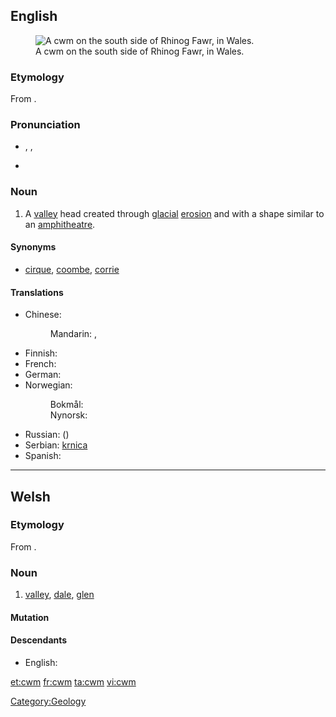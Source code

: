 {{was wotd|2010|July|23}}
==English==
{{wikipedia}}
[[File:Cwm on the south side of Rhinog Fawr - geograph.org.uk - 42111.jpg|thumb|A cwm on the south side of Rhinog Fawr, in Wales.]]

===Etymology===
From {{etyl|cy}} {{term|cwm||[[valley]]|lang=cy}}.

===Pronunciation===
* {{enPR|ko͞om}}, {{IPA|/kuːm/}}, {{SAMPA|/ku:m/}}
* {{rhymes|uːm}}

===Noun===
{{en-noun}}

# A [[valley]] head created through [[glacial]] [[erosion]] and with a shape similar to an [[amphitheatre]].

====Synonyms====
* {{sense|valley}} [[cirque]], [[coombe]], [[corrie]]

====Translations====
{{trans-top|valley head created through glacial erosion}}
* Chinese:
*: Mandarin: {{t|cmn|山側凹地|sc=Hani}}, {{t|cmn|山侧凹地|tr=shāncè āodì|sc=Hani}}
* Finnish: {{t+|fi|onsilo}}
* French: {{t+|fr|cirque}}
* German: {{t+|de|Kar|n}}
* Norwegian:
*: Bokmål: {{t|no|botn|m}}
*: Nynorsk: {{t|nn|botn|m|xs=Norwegian Nynorsk}}
{{trans-mid}}
* Russian: ({{t|ru|ледниковый}}) {{t+|ru|цирк|m}}
* Serbian: [[krnica]] {{f}}
* Spanish: {{t-|es|circo}}
{{trans-bottom}}

[[Category:Geology]]

----

==Welsh==

===Etymology===
From {{proto|Celtic|kumbās|lang=cy}}.

===Noun===
{{infl|cy|noun|g=m|plural|[[cymau]]|or|[[cymoedd]]}}

# [[valley]], [[dale]], [[glen]]

====Mutation====
{{cy-mut-c|wm}}

====Descendants====
* English: {{l|en|cwm}}

[[et:cwm]]
[[fr:cwm]]
[[ta:cwm]]
[[vi:cwm]]
